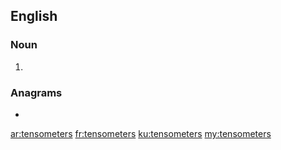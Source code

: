 ==English==

===Noun===
{{head|en|noun plural form}}

# {{plural of|tensometer|lang=en}}

===Anagrams===
* {{l|en|sermonettes}}

[[ar:tensometers]]
[[fr:tensometers]]
[[ku:tensometers]]
[[my:tensometers]]